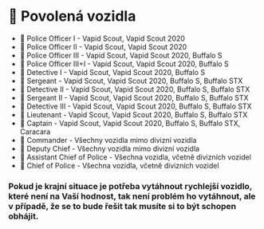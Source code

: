 
# 🚓 Povolená vozidla

- 👮 Police Officer I - Vapid Scout, Vapid Scout 2020
- 👮 Police Officer II - Vapid Scout, Vapid Scout 2020
- 👮 Police Officer III - Vapid Scout, Vapid Scout 2020, Buffalo S
- 👮 Police Officer III+I - Vapid Scout, Vapid Scout 2020, Buffalo S
- 👮 Detective I - Vapid Scout, Vapid Scout 2020, Buffalo S
- 👮 Sergeant - Vapid Scout, Vapid Scout 2020, Buffalo S, Buffalo STX
- 👮 Detective II - Vapid Scout, Vapid Scout 2020, Buffalo S, Buffalo STX
- 👮 Sergeant II - Vapid Scout, Vapid Scout 2020, Buffalo S, Buffalo STX
- 👮 Detective III - Vapid Scout, Vapid Scout 2020, Buffalo S, Buffalo STX
- 👮 Lieutenant - Vapid Scout, Vapid Scout 2020, Buffalo S, Buffalo STX
- 👮 Captain - Vapid Scout, Vapid Scout 2020, Buffalo S, Buffalo STX, Caracara
- 👮 Commander - Všechny vozidla mimo divizní vozidla
- 👮 Deputy Chief - Všechny vozidla mimo divizní vozidla
- 👮 Assistant Chief of Police - Všechna vozidla, včetně divizních vozidel
- 👮 Chief of Police - Všechna vozidla, včetně divizních vozidel

### Pokud je krajní situace je potřeba vytáhnout rychlejší vozidlo, které není na Vaší hodnost, tak není problém ho vytáhnout, ale v případě, že se to bude řešit tak musíte si to být schopen obhájit.

